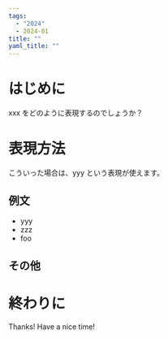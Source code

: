 ```yaml
---
tags:
  - "2024"
  - 2024-01
title: ""
yaml_title: ""
---
```


<TOCInline toc={props.toc} exclude="Overview" toHeading={5} asDisclosure />

# はじめに
xxx をどのように表現するのでしょうか？

# 表現方法
こういった場合は、yyy という表現が使えます。

## 例文

- yyy
- zzz
- foo

## その他

# 終わりに

Thanks!
Have a nice time!